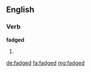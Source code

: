 ==English==

===Verb===
'''fadged'''

# {{past of|fadge}}

[[de:fadged]]
[[fa:fadged]]
[[mg:fadged]]